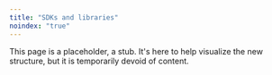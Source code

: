 ```yaml
---
title: "SDKs and libraries"
noindex: "true"
---
```


This page is a placeholder, a stub. It's here to help visualize the new structure, but it is temporarily devoid of content.
